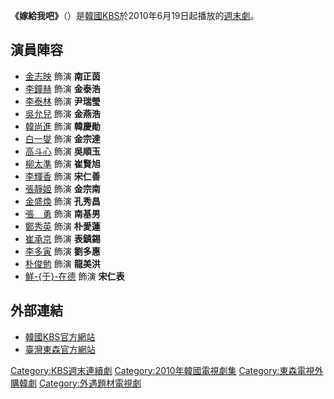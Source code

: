 {{Infobox Television
| show_name      = 嫁給我吧
| original_name  = {{lang|ko|결혼해주세요}}
| image          = [[File:All_About_Marriage.jpg|250px]]
| caption        = 
| genre          = 
| format         = 
| creator        = 
| developer      = 
| writer         = [[鄭有慶|鄭有慶]]
| director       = [[朴萬英|朴萬英]]
| starring       = [[李鐘赫|李鐘赫]]、[[金志映_(1974年)|金志映]]、<br/>[[吳允兒|吳允兒]]、[[韓尚進|韓尚進]]
| slogan               =  
| judges               = 
| voices               = 
| narrated             = 
| theme_song           = 
| opentheme            =  
| endtheme             = 
| composer             = 
| country        = {{KOR}}
| language       = [[韓語|韓語]]
| num_seasons    = 
| num_episodes   = 56 
| list_episodes  = 
| executive_producer   = 
| producer             = 
| supervising_producer = 
| editor               = 
| location             = 
| cinematography       = 
| camera               = 
| runtime        = 約70分鐘（含廣告）
| company        = 
| distributor    = 
| channel        = [[韓國放送公社|KBS]] 2TV
| picture_format = 
| audio_format   = 
| first_run      = {{KOR}}
| first_aired    = {{Nowrap begin}}{{Start date|2010|6|19}}
| last_aired     = {{End date|2010|12|26}}{{Nowrap end}}
| status         = 
| preceded_by    = <!--只適用於系列作品-->
| followed_by    = <!--只適用於系列作品-->
| related        = 
| website        = http://www.kbs.co.kr/drama/marryme/
| 中國大陸名稱 = 
| 台灣名稱   = 
| 港澳名稱   = 
| 馬新名稱   = 
}}
'''《嫁給我吧》'''（{{lang-ko|'''결혼해주세요'''}}）是[[韓國|韓國]][[韓國放送公社|KBS]]於2010年6月19日起播放的[[KBS週末連續劇|週末劇]]。

== 演員陣容 ==
*[[金志映_(1974年)|金志映]] 飾演 '''南正茵'''
*[[李鐘赫|李鐘赫]] 飾演 '''金泰浩'''
*[[李泰林|李泰林]] 飾演 '''尹瑞瑩'''
*[[吳允兒|吳允兒]] 飾演 '''金燕浩'''
*[[韓尚進|韓尚進]] 飾演 '''韓慶勛'''
*[[白一燮|白一燮]] 飾演 '''金宗達'''
*[[高斗心|高斗心]] 飾演 '''吳順玉'''
*[[柳太準|柳太準]] 飾演 '''崔賢旭'''
*[[李輝香|李輝香]] 飾演 '''宋仁善'''
*[[張靜姬|張靜姬]] 飾演 '''金宗南'''
*[[金盛煥|金盛煥]] 飾演 '''孔秀昌'''
*[[張勇_(演員)|張　勇]] 飾演 '''南基男'''
*[[鄭秀英|鄭秀英]] 飾演 '''朴愛蓮'''
*[[崔承京|崔承京]] 飾演 '''表鎮錫'''
*[[李多寅|李多寅]] 飾演 '''劉多惠'''
*[[朴俊勉|朴俊勉]] 飾演 '''龍美洪'''
*[[鮮于在德|鮮-{于}-在德]] 飾演 '''宋仁表'''

== 外部連結 ==
*[http://www.kbs.co.kr/drama/marryme/ 韓國KBS官方網站]{{Wayback|url=http://www.kbs.co.kr/drama/marryme/ |date=20100621220127 }} {{ko icon}}
*[http://tvshow.ebc.net.tw/U22011005/ 臺灣東森官方網站] {{Wayback|url=http://tvshow.ebc.net.tw/U22011005/ |date=20200115092639 }} {{zh-tw}}
{{電視節目的變遷
|電視台= {{KOR}} [[韓國放送公社|KBS]]
|播放檔次= [[KBS週末連續劇|週末劇]]
|節目名稱=嫁給我吧<br />（2010.06.19－2010.12.26）
|上一節目=[[不像三兄弟|不像三兄弟]]<br />（2009.10.17－2010.04.04）
|下一節目=[[相信愛情|相信愛情]] <br />（2011.01.01－2011.07.31）
}}
{{電視節目的變遷
|電視台= {{TWN}} [[東森綜合台|東森綜合台]]
|播放檔次= 週一至五20:00－22:00
|節目名稱= 嫁給我吧<br />（2011.03.30－2011.05.17）
|上一節目= [[你是誰|幸福3小時]]<br />（2011.03.11－2011.03.30）
|下一節目= [[逆轉女王|逆轉女王]]<br />（2011.05.17－2011.07.20）
}}
{{電視節目的變遷 
| 電視台={{flagicon|Taiwan}} 台灣 [[東森戲劇台|東森戲劇台]] 
| 播放檔次=週一至五 13:00-15:00<br/>(1/23播出時間為14:00-15:00)
| 節目名稱=嫁給我吧<br />（2014.01.23 - 2014.03.13)
| 上一節目=[[女王的條件|女王的反擊]]<br/>（2013.12.09 - 2014.01.23) <br/>(1/23 13:00-14:00播出完節篇)
| 下一節目=[[創造情緣|天降情緣]]<br />（2014.03.14 - 2014.04.07)<br/>(4/7播出時間為13:00-14:00)
}}

{{KBS週末連續劇}}
{{A Story}}
{{DEFAULTSORT:Gyeolhonhaejuseyo}}
[[Category:KBS週末連續劇|Category:KBS週末連續劇]]
[[Category:2010年韓國電視劇集|Category:2010年韓國電視劇集]]
[[Category:東森電視外購韓劇|Category:東森電視外購韓劇]]
[[Category:外遇題材電視劇|Category:外遇題材電視劇]]